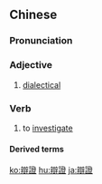{{also|辩证}}
==Chinese==
{{zh-forms|s=辩证}}

===Pronunciation===
{{zh-pron
|m=biànzhèng
|c=bin6 zing3
|mn=piān-chèng
|cat=a,v
}}

===Adjective===
{{zh-adj}}

# [[dialectical]]

===Verb===
{{zh-verb}}

# to [[investigate]]

====Derived terms====
{{zh-der|辯證唯物論|辯證唯物主義|辯證法}}

[[ko:辯證]]
[[hu:辯證]]
[[ja:辯證]]